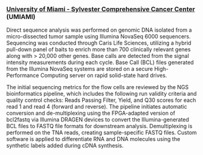 ### [University of Miami - Sylvester Comprehensive Cancer Center](https://umiamihealth.org/en/sylvester-comprehensive-cancer-center) (UMIAMI)

Direct sequence analysis was performed on genomic DNA isolated from a micro-dissected tumor sample using Illumina NovaSeq 6000 sequencers. Sequencing was conducted through Caris Life Sciences, utilizing a hybrid pull-down panel of baits to enrich more than 700 clinically relevant genes along with > 20,000 other genes. Base calls are detected from the signal intensity measurements during each cycle. Base Call (BCL) files generated from the Illumina NovaSeq systems are stored on a secure High-Performance Computing server on rapid solid-state hard drives.

The initial sequencing metrics for the flow cells are reviewed by the NGS bioinformatics pipeline, which includes the following run validity criteria and quality control checks: Reads Passing Filter, Yield, and Q30 scores for each read 1 and read 4 (forward and reverse). The pipeline initiates automatic conversion and de-multiplexing using the FPGA-adapted version of bcl2fastq via Illumina DRAGEN devices to convert the Illumina-generated BCL files to FASTQ file formats for downstream analysis. Demultiplexing is performed on the TNA reads, creating sample-specific FASTQ files. Custom software is applied to differentiate RNA and DNA molecules using the synthetic labels added during cDNA synthesis.